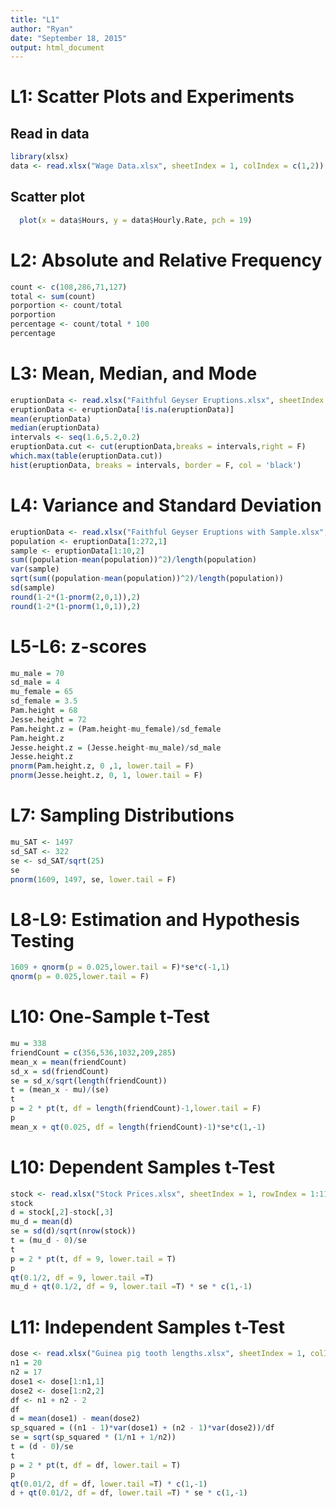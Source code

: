 ```yaml
---
title: "L1"
author: "Ryan"
date: "September 18, 2015"
output: html_document
---
```


# L1: Scatter Plots and Experiments

## Read in data
```r
library(xlsx)
data <- read.xlsx("Wage Data.xlsx", sheetIndex = 1, colIndex = c(1,2))
```

## Scatter plot
```r
  plot(x = data$Hours, y = data$Hourly.Rate, pch = 19)
```

# L2: Absolute and Relative Frequency
```r
count <- c(108,286,71,127)
total <- sum(count)
porportion <- count/total
porportion
percentage <- count/total * 100
percentage
```

# L3: Mean, Median, and Mode
```r
eruptionData <- read.xlsx("Faithful Geyser Eruptions.xlsx", sheetIndex = 1, colIndex = 1)
eruptionData <- eruptionData[!is.na(eruptionData)]
mean(eruptionData)
median(eruptionData)
intervals <- seq(1.6,5.2,0.2)
eruptionData.cut <- cut(eruptionData,breaks = intervals,right = F)
which.max(table(eruptionData.cut))
hist(eruptionData, breaks = intervals, border = F, col = 'black')
```

# L4: Variance and Standard Deviation
```r
eruptionData <- read.xlsx("Faithful Geyser Eruptions with Sample.xlsx", sheetIndex = 1, colIndex = c(1,2))
population <- eruptionData[1:272,1]
sample <- eruptionData[1:10,2]
sum((population-mean(population))^2)/length(population)
var(sample)
sqrt(sum((population-mean(population))^2)/length(population))
sd(sample)
round(1-2*(1-pnorm(2,0,1)),2)
round(1-2*(1-pnorm(1,0,1)),2)
```

# L5-L6: z-scores
```r
mu_male = 70
sd_male = 4
mu_female = 65
sd_female = 3.5
Pam.height = 68
Jesse.height = 72
Pam.height.z = (Pam.height-mu_female)/sd_female
Pam.height.z
Jesse.height.z = (Jesse.height-mu_male)/sd_male
Jesse.height.z
pnorm(Pam.height.z, 0 ,1, lower.tail = F)
pnorm(Jesse.height.z, 0, 1, lower.tail = F)
```

# L7: Sampling Distributions
```r
mu_SAT <- 1497
sd_SAT <- 322
se <- sd_SAT/sqrt(25)
se
pnorm(1609, 1497, se, lower.tail = F)
```

# L8-L9: Estimation and Hypothesis Testing
```r
1609 + qnorm(p = 0.025,lower.tail = F)*se*c(-1,1)
qnorm(p = 0.025,lower.tail = F)
```

# L10: One-Sample t-Test
```r
mu = 338
friendCount = c(356,536,1032,209,285)
mean_x = mean(friendCount)
sd_x = sd(friendCount)
se = sd_x/sqrt(length(friendCount))
t = (mean_x - mu)/(se)
t
p = 2 * pt(t, df = length(friendCount)-1,lower.tail = F)
p
mean_x + qt(0.025, df = length(friendCount)-1)*se*c(1,-1)
```

# L10: Dependent Samples t-Test
```r
stock <- read.xlsx("Stock Prices.xlsx", sheetIndex = 1, rowIndex = 1:11,colIndex = 1:3)
stock
d = stock[,2]-stock[,3]
mu_d = mean(d)
se = sd(d)/sqrt(nrow(stock))
t = (mu_d - 0)/se
t
p = 2 * pt(t, df = 9, lower.tail = T)
p
qt(0.1/2, df = 9, lower.tail =T)
mu_d + qt(0.1/2, df = 9, lower.tail =T) * se * c(1,-1)
```

# L11: Independent Samples t-Test
```r
dose <- read.xlsx("Guinea pig tooth lengths.xlsx", sheetIndex = 1, colIndex = c(1,2))
n1 = 20
n2 = 17
dose1 <- dose[1:n1,1]
dose2 <- dose[1:n2,2]
df <- n1 + n2 - 2
df
d = mean(dose1) - mean(dose2)
sp_squared = ((n1 - 1)*var(dose1) + (n2 - 1)*var(dose2))/df
se = sqrt(sp_squared * (1/n1 + 1/n2))
t = (d - 0)/se
t
p = 2 * pt(t, df = df, lower.tail = T)
p
qt(0.01/2, df = df, lower.tail =T) * c(1,-1)
d + qt(0.01/2, df = df, lower.tail =T) * se * c(1,-1)
```

